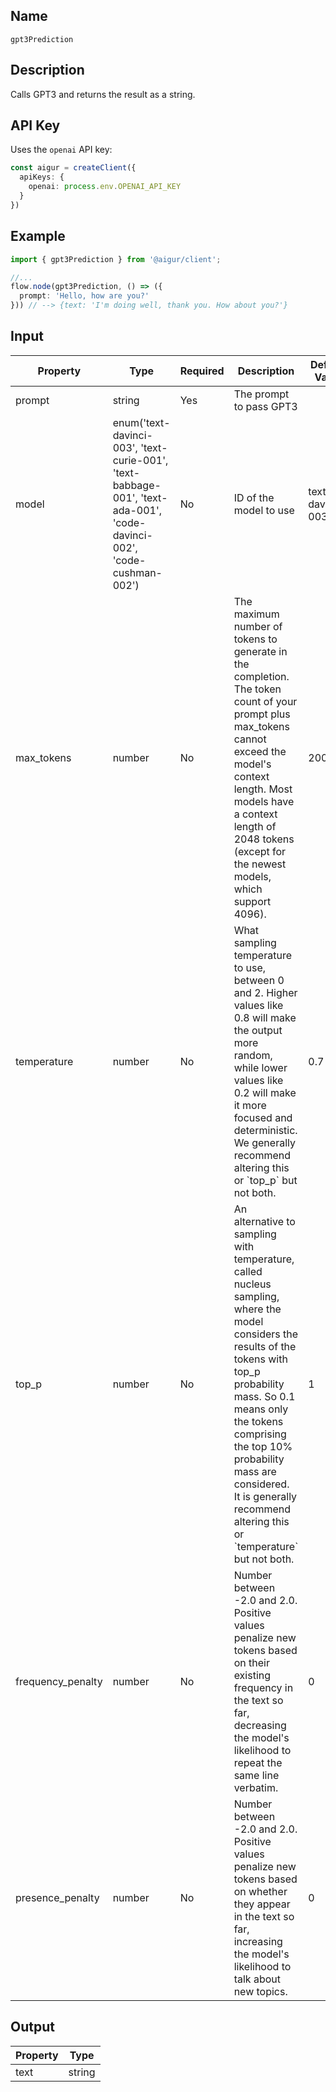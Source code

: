 ## Name
`gpt3Prediction`

## Description

Calls GPT3 and returns the result as a string.

## API Key

Uses the `openai` API key:

```ts index.ts
const aigur = createClient({
  apiKeys: {
    openai: process.env.OPENAI_API_KEY
  }
})
```

## Example

```ts index.ts
import { gpt3Prediction } from '@aigur/client';

//...
flow.node(gpt3Prediction, () => ({
  prompt: 'Hello, how are you?'
})) // --> {text: 'I'm doing well, thank you. How about you?'}
```


## Input

<table>
  <thead>
    <tr>
      <th>Property</th>
      <th>Type</th>
      <th>Required</th>
      <th>Description</th>
      <th>Default Value</th>
    </tr>
  </thead>
  <tbody>
    <tr>
      <td>prompt</td>
      <td>string</td>
      <td>Yes</td>
      <td>The prompt to pass GPT3</td>
      <td></td>
    </tr>
    <tr>
      <td>model</td>
      <td>enum('text-davinci-003',
			'text-curie-001',
			'text-babbage-001',
			'text-ada-001',
			'code-davinci-002',
			'code-cushman-002')</td>
      <td>No</td>
      <td>ID of the model to use</td>
      <td>text-davinci-003</td>
    </tr>
    <tr>
      <td>max_tokens</td>
      <td>number</td>
      <td>No</td>
      <td>The maximum number of tokens to generate in the completion.
The token count of your prompt plus max_tokens cannot exceed the model's context length. Most models have a context length of 2048 tokens (except for the newest models, which support 4096).</td>
      <td>200</td>
    </tr>
    <tr>
      <td>temperature</td>
      <td>number</td>
      <td>No</td>
      <td>What sampling temperature to use, between 0 and 2. Higher values like 0.8 will make the output more random, while lower values like 0.2 will make it more focused and deterministic.
        We generally recommend altering this or `top_p` but not both.</td>
      <td>0.7</td>
    </tr>
    <tr>
      <td>top_p</td>
      <td>number</td>
      <td>No</td>
      <td>An alternative to sampling with temperature, called nucleus sampling, where the model considers the results of the tokens with top_p probability mass. So 0.1 means only the tokens comprising the top 10% probability mass are considered. It is generally recommend altering this or `temperature` but not both. </td> 
      <td>1</td>
    </tr>
    <tr>
      <td>frequency_penalty</td>
      <td>number</td>
      <td>No</td>
      <td>Number between -2.0 and 2.0. Positive values penalize new tokens based on their existing frequency in the text so far, decreasing the model's likelihood to repeat the same line verbatim.</td> 
      <td>0</td>
    </tr>
    <tr>
      <td>presence_penalty</td>
      <td>number</td>
      <td>No</td>
      <td>Number between -2.0 and 2.0. Positive values penalize new tokens based on whether they appear in the text so far, increasing the model's likelihood to talk about new topics.</td> 
      <td>0</td>
    </tr>
  </tbody>
</table>


## Output

<table>
  <thead>
    <tr>
      <th>Property</th>
      <th>Type</th>
    </tr>
  </thead>
  <tbody>
    <tr>
      <td>text</td>
      <td>string</td>
    </tr>
  </tbody>
</table>
